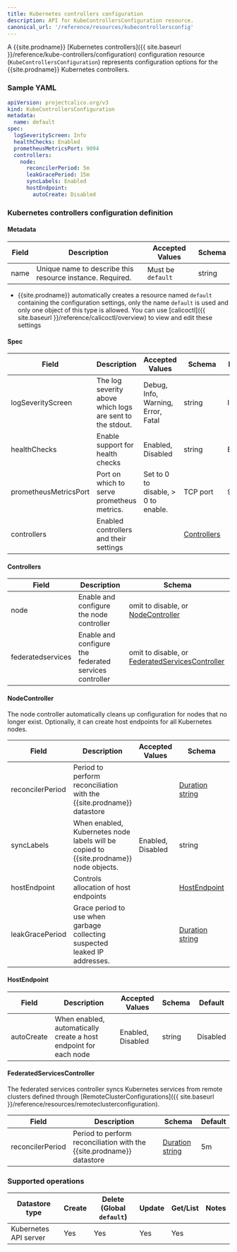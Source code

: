 ```yaml
---
title: Kubernetes controllers configuration
description: API for KubeControllersConfiguration resource.
canonical_url: '/reference/resources/kubecontrollersconfig'
---
```


A {{site.prodname}} [Kubernetes controllers]({{ site.baseurl }}/reference/kube-controllers/configuration) configuration resource (`KubeControllersConfiguration`) represents configuration options for the {{site.prodname}} Kubernetes controllers.

### Sample YAML

```yaml
apiVersion: projectcalico.org/v3
kind: KubeControllersConfiguration
metadata:
  name: default
spec:
  logSeverityScreen: Info
  healthChecks: Enabled
  prometheusMetricsPort: 9094
  controllers:
    node:
      reconcilerPeriod: 5m
      leakGracePeriod: 15m
      syncLabels: Enabled
      hostEndpoint:
        autoCreate: Disabled
```

### Kubernetes controllers configuration definition

#### Metadata

| Field | Description                                               | Accepted Values   | Schema |
|-------|-----------------------------------------------------------|-------------------|--------|
| name  | Unique name to describe this resource instance. Required. | Must be `default` | string |

- {{site.prodname}} automatically creates a resource named `default` containing the configuration settings, only the name `default` is used and only one object of this type is allowed. You can use [calicoctl]({{ site.baseurl }}/reference/calicoctl/overview) to view and edit these settings

#### Spec

| Field                  | Description                                               | Accepted Values                    | Schema | Default    |
|------------------------|-----------------------------------------------------------|------------------------------------|--------|------------|
| logSeverityScreen      | The log severity above which logs are sent to the stdout. | Debug, Info, Warning, Error, Fatal | string | Info       |
| healthChecks           | Enable support for health checks                          | Enabled, Disabled                  | string | Enabled    |
| prometheusMetricsPort  | Port on which to serve prometheus metrics.                | Set to 0 to disable, > 0 to enable. | TCP port | 9094 |
| controllers            | Enabled controllers and their settings                    |                                    | [Controllers](#controllers) | |

#### Controllers

| Field            | Description                                           |  Schema                                        |
|------------------|-------------------------------------------------------|------------------------------------------------|
| node             | Enable and configure the node controller              | omit to disable, or [NodeController](#nodecontroller) |
| federatedservices | Enable and configure the federated services controller | omit to disable, or [FederatedServicesController](#federatedservicescontroller)        |

#### NodeController

The node controller automatically cleans up configuration for nodes that no longer exist. Optionally, it can create host endpoints for all Kubernetes nodes.

| Field                              | Description                 | Accepted Values   | Schema | Default    |
|------------------------------------|-----------------------------|-------------------|--------|------------|
| reconcilerPeriod | Period to perform reconciliation with the {{site.prodname}} datastore | | [Duration string][parse-duration] | 5m |
| syncLabels | When enabled, Kubernetes node labels will be copied to {{site.prodname}} node objects. | Enabled, Disabled | string | Enabled |
| hostEndpoint | Controls allocation of host endpoints | | [HostEndpoint](#hostendpoint) | |
| leakGracePeriod | Grace period to use when garbage collecting suspected leaked IP addresses. | | [Duration string][parse-duration] | 15m |

#### HostEndpoint

| Field      | Description                                                      | Accepted Values   | Schema | Default    |
|------------|------------------------------------------------------------------|-------------------|--------|------------|
| autoCreate | When enabled, automatically create a host endpoint for each node | Enabled, Disabled | string | Disabled   |

#### FederatedServicesController

The federated services controller syncs Kubernetes services from remote clusters defined through [RemoteClusterConfigurations]({{ site.baseurl }}/reference/resources/remoteclusterconfiguration).

| Field            | Description                                                           | Schema                            | Default |
|------------------|-----------------------------------------------------------------------|-----------------------------------|---------|
| reconcilerPeriod | Period to perform reconciliation with the {{site.prodname}} datastore | [Duration string][parse-duration] | 5m      |

### Supported operations

| Datastore type        | Create  | Delete (Global `default`)  |  Update  | Get/List | Notes
|-----------------------|---------|----------------------------|----------|----------|------
| Kubernetes API server | Yes     | Yes                        | Yes      | Yes      |

[parse-duration]: https://golang.org/pkg/time/#ParseDuration
